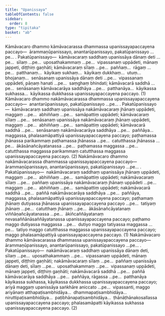 ```yaml
---
title: "Upanissaya"
tableOfContents: false
sidebar:
  order: 8
type: "tipitaka"
basket: "ab"
---
```



<DynamicBreadcrumb />

<Division number="213">

<Paragraph number="4559">
Kāmāvacaro dhammo kāmāvacarassa dhammassa upanissayapaccayena paccayo—  ārammaṇūpanissayo, anantarūpanissayo, pakatūpanissayo …pe… . <Emphasis>Pakatūpanissayo</Emphasis>—  kāmāvacaraṃ saddhaṃ upanissāya dānaṃ deti …pe…  sīlaṃ …pe…  uposathakammaṃ …pe…  vipassanaṃ uppādeti, mānaṃ jappeti, diṭṭhiṃ gaṇhāti; kāmāvacaraṃ sīlaṃ …pe…  paññaṃ…  rāgaṃ …pe…  patthanaṃ…  kāyikaṃ sukhaṃ…  kāyikaṃ dukkhaṃ…  utuṃ…  bhojanaṃ…  senāsanaṃ upanissāya dānaṃ deti …pe…  vipassanaṃ uppādeti, pāṇaṃ hanati …pe…  saṃghaṃ bhindati; kāmāvacarā saddhā …pe…  senāsanaṃ kāmāvacarāya saddhāya …pe…  patthanāya…  kāyikassa sukhassa…  kāyikassa dukkhassa upanissayapaccayena paccayo. (1)
</Paragraph>

<Paragraph number="4560">
Kāmāvacaro dhammo nakāmāvacarassa dhammassa upanissayapaccayena paccayo—  anantarūpanissayo, pakatūpanissayo …pe… . <Emphasis>Pakatūpanissayo</Emphasis>—  kāmāvacaraṃ saddhaṃ upanissāya nakāmāvacaraṃ jhānaṃ uppādeti, maggaṃ …pe…  abhiññaṃ …pe…  samāpattiṃ uppādeti; kāmāvacaraṃ sīlaṃ …pe…  senāsanaṃ upanissāya nakāmāvacaraṃ jhānaṃ uppādeti, maggaṃ …pe…  abhiññaṃ …pe…  samāpattiṃ uppādeti; kāmāvacarā saddhā …pe…  senāsanaṃ nakāmāvacarāya saddhāya …pe…  paññāya…  maggassa, phalasamāpattiyā upanissayapaccayena paccayo; paṭhamassa jhānassa parikammaṃ paṭhamassa jhānassa …pe…  catutthassa jhānassa …pe…  ākāsānañcāyatanassa …pe…  paṭhamassa maggassa …pe…  catutthassa maggassa parikammaṃ catutthassa maggassa upanissayapaccayena paccayo. (2)
</Paragraph>

</Division>
<Division number="214">

<Paragraph number="4561">
Nakāmāvacaro dhammo nakāmāvacarassa dhammassa upanissayapaccayena paccayo—  ārammaṇūpanissayo, anantarūpanissayo, pakatūpanissayo …pe… . <Emphasis>Pakatūpanissayo</Emphasis>—  nakāmāvacaraṃ saddhaṃ upanissāya jhānaṃ uppādeti, maggaṃ …pe…  abhiññaṃ …pe…  samāpattiṃ uppādeti; nakāmāvacaraṃ sīlaṃ …pe…  paññaṃ upanissāya nakāmāvacaraṃ jhānaṃ uppādeti …pe…  maggaṃ …pe…  abhiññaṃ …pe…  samāpattiṃ uppādeti; nakāmāvacarā saddhā …pe…  paññā nakāmāvacarāya saddhāya …pe…  paññāya, maggassa, phalasamāpattiyā upanissayapaccayena paccayo; paṭhamaṃ jhānaṃ dutiyassa jhānassa upanissayapaccayena paccayo …pe…  tatiyaṃ jhānaṃ …pe…  catutthaṃ jhānaṃ …pe…  ākāsānañcāyatanaṃ viññāṇañcāyatanassa …pe…  ākiñcaññāyatanaṃ nevasaññānāsaññāyatanassa upanissayapaccayena paccayo; paṭhamo maggo dutiyassa maggassa …pe…  dutiyo maggo tatiyassa maggassa …pe…  tatiyo maggo catutthassa maggassa upanissayapaccayena paccayo; maggo phalasamāpattiyā upanissayapaccayena paccayo. (1)
</Paragraph>

<Paragraph number="4562">
Nakāmāvacaro dhammo kāmāvacarassa dhammassa upanissayapaccayena paccayo—  ārammaṇūpanissayo, anantarūpanissayo, pakatūpanissayo …pe… . <Emphasis>Pakatūpanissayo</Emphasis>—  nakāmāvacaraṃ saddhaṃ upanissāya dānaṃ deti, sīlaṃ …pe…  uposathakammaṃ …pe…  vipassanaṃ uppādeti, mānaṃ jappeti, diṭṭhiṃ gaṇhāti; nakāmāvacaraṃ sīlaṃ …pe…  paññaṃ upanissāya dānaṃ deti, sīlaṃ …pe…  uposathakammaṃ …pe…  vipassanaṃ uppādeti, mānaṃ jappeti, diṭṭhiṃ gaṇhāti; nakāmāvacarā saddhā …pe…  paññā kāmāvacarāya saddhāya …pe…  paññāya, rāgassa …pe…  patthanāya kāyikassa sukhassa, kāyikassa dukkhassa upanissayapaccayena paccayo; ariyā maggaṃ upanissāya saṅkhāre aniccato …pe…  vipassanti, maggo ariyānaṃ atthapaṭisambhidāya…  dhammapaṭisambhidāya…  niruttipaṭisambhidāya…  paṭibhānapaṭisambhidāya…  ṭhānāṭhānakosallassa upanissayapaccayena paccayo; phalasamāpatti kāyikassa sukhassa upanissayapaccayena paccayo. (2)
</Paragraph>
</Division>